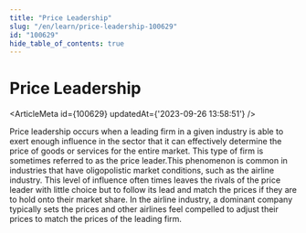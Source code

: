 ```yaml
---
title: "Price Leadership"
slug: "/en/learn/price-leadership-100629"
id: "100629"
hide_table_of_contents: true
---
```



# Price Leadership

<ArticleMeta id={100629} updatedAt={'2023-09-26 13:58:51'} />
<div className='border-solid border-b border-t-0 my-4 border-[var(--ifm-color-gray-300)]' />

Price leadership occurs when a leading firm in a given industry is able to exert enough influence in the sector that it can effectively determine the price of goods or services for the entire market. This type of firm is sometimes referred to as the price leader.This phenomenon is common in industries that have oligopolistic market conditions, such as the airline industry. This level of influence often times leaves the rivals of the price leader with little choice but to follow its lead and match the prices if they are to hold onto their market share. In the airline industry, a dominant company typically sets the prices and other airlines feel compelled to adjust their prices to match the prices of the leading firm.
